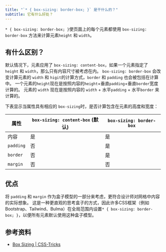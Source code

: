 ```yaml
---
title: "`* { box-sizing: border-box; }` 是干什么的？"
subtitle: 它有什么好处？
---
```


`* { box-sizing: border-box; }`使页面上的每个元素都使用 `box-sizing: border-box` 方法来计算元素`height` 和 `width`。

## 有什么区别？

默认情况下，元素应用了 `box-sizing: content-box`，如果一个元素指定了 `height` 和 `width`，那么只有内容尺寸被考虑在内。 `box-sizing: border-box` 会改变计算元素的 `width` 和 `higit`的计算方式，`border` 和 `padding` 也会被包括在计算中。 一个元素的`height`现在是按照内容的`height`+垂直`padding`+垂直`border`宽度计算的。 元素的 `width` 现在是按照内容的 `width` + 水平`padding` + 水平`border` 来计算的。

下表显示当属性具有相应的 `box-sizing`时，是否计算包含在元素的高度和宽度：

| 属性        | `box-sizing: content-box` (默认)     | `box-sizing: border-box` |
| --------- | ---------------------------------- | ------------------------ |
| 内容        | 是                                  | 是                        |
| `padding` | 否                                  | 是                        |
| `border`  | 否                                  | 是                        |
| `margin`  | 否                                  | 否                        |

## 优点

将 `padding` 和 `margin` 作为盒子模型的一部分来考虑，更符合设计师对网格中内容的实际想象。 这是一种更直观的思考盒子的方式，因此许多CSS框架（例如Bootstrap、Tailwind、Bulma）在全局范围内设置`* { box-sizing: border-box; }`，以便所有元素默认使用这种盒子模型。

## 参考资料

-   [Box Sizing | CSS-Tricks](https://css-tricks.com/box-sizing/)
